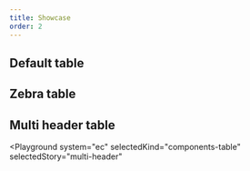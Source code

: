 ```yaml
---
title: Showcase
order: 2
---
```



## Default table

<Playground system="ec" selectedKind="components-table" selectedStory="default">
  <TableExample />
</Playground>

## Zebra table

<Playground system="ec" selectedKind="components-table" selectedStory="zebra">
  <TableZebraExample />
</Playground>

## Multi header table

<Playground
  system="ec"
  selectedKind="components-table"
  selectedStory="multi-header"
>
  <TableMultiExample />
</Playground>
